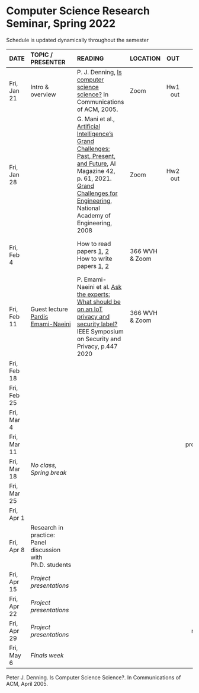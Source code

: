 <h1> Computer Science Research Seminar, Spring 2022 </h1>
Schedule is updated dynamically throughout the semester
</br>

<font size="3">

| DATE        | TOPIC / PRESENTER |READING           |LOCATION |      OUT |        DUE |
| ---------   |:--------------------|:-----------------------------|:--------| --------:| ----------:|
| Fri, Jan 21 | Intro & overview |  P. J. Denning, [Is computer science science?](http://denninginstitute.com/pjd/PUBS/CACMcols/cacmJul07.pdf) In Communications of ACM, 2005.        | Zoom |  Hw1 out |            |
| Fri, Jan 28 |                  |  G. Mani et al., [Artificial Intelligence’s Grand Challenges: Past, Present, and Future](https://www.andrew.cmu.edu/user/ganeshm/GrandChallengesAIMagazineSpring2021.pdf), AI Magazine 42, p. 61, 2021.</br>[Grand Challenges for Engineering](http://www.engineeringchallenges.org/challenges.aspx), National Academy of Engineering, 2008   | Zoom       |  Hw2 out | Hw1 due    |
| Fri, Feb 4  |                  |  How to read papers [1](https://dl.acm.org/citation.cfm?id=1595493), [2](https://dl.acm.org/citation.cfm?id=1273458)<br>How to write papers [1](https://homes.cs.washington.edu/~mernst/advice/write-technical-paper.html), [2](https://www.nature.com/articles/d41586-019-02918-5)          |  366 WVH</br>& Zoom  |          |  Hw2 due</br>Proj group due   |
| Fri, Feb 11 | Guest lecture</br>[Pardis Emami-Naeini](https://homes.cs.washington.edu/~pemamina/)                 | P. Emami-Naeini et al. [Ask the experts: What should be on an IoT privacy and security label?](Oakland20_PardisEmamiNaeini.pdf) IEEE Symposium on Security and Privacy, p.447 2020           |  366 WVH</br>& Zoom   |          |            |
| Fri, Feb 18 |                  |            |            |          |            |
| Fri, Feb 25 |                  |            |            |          |            |
| Fri, Mar 4  |                  |         |            |          |            |
| Fri, Mar 11 |                  |            |            |          | Proj proposal due |
| Fri, Mar 18 | *No class, Spring break* |    |            |          |            |
| Fri, Mar 25 |                  |            |            |          |            |
| Fri, Apr 1  |                  |            |            |          |            |
| Fri, Apr 8  | Research in practice:</br> Panel discussion with Ph.D. students |            |            |          |            |
| Fri, Apr 15 | *Project presentations* |    |            |          |            |
| Fri, Apr 22 | *Project presentations*  |    |            |          | Proj report due |
| Fri, Apr 29 | *Project presentations*  |            |            |          | Proj review due           |
| Fri, May 6  | *Finals week*    |            |            |          |            |
</font>






Peter J. Denning. Is Computer Science Science?. In Communications of ACM, April 2005.